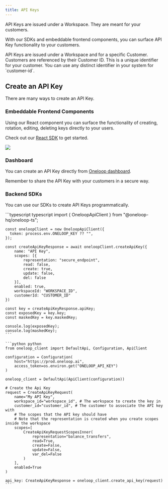 ```yaml
---
title: API Keys
---
```


API Keys are issued under a Workspace. They are meant for your customers.

With our SDKs and embeddable frontend components, you can surface API Key functionality to your customers.

<Info>
  API Keys are issued under a Workspace and for a specific Customer. Customers
  are referenced by their Customer ID. This is a unique identifier for your
  customer. You can use any distinct identifier in your system for
  `customer-id`.
</Info>

## Create an API Key

There are many ways to create an API Key.

### Embeddable Frontend Components

Using our React component you can surface the functionality of creating, rotation, editing, deleting keys directly to your users.

Check out our [React SDK](https://www.npmjs.com/package/@oneloop-hq/frontend-react-sdk) to get started.

<img src="/images/ak.png" />

### Dashboard

You can create an API Key directly from [Oneloop dashboard](https://dashboard.oneloop.ai).

<Info>Remember to share the API Key with your customers in a secure way.</Info>

### Backend SDKs

You can use our SDKs to create API Keys programmatically.

<CodeGroup>
    ```typescript typescript
    import { OneloopApiClient } from "@oneloop-hq/oneloop-ts";

    const oneloopClient = new OneloopApiClient({
      token: process.env.ONELOOP_KEY ?? "",
    });

    const createApiKeyResponse = await oneloopClient.createApiKey({
        name: "API Key",
        scopes: [{
            representation: "secure_endpoint",
            read: false,
            create: true,
            update: false,
            del: false
        }],
        enabled: true,
        workspaceId: "WORKSPACE_ID",
        customerId: "CUSTOMER_ID"
    })

    const key = createApiKeyResponse.apiKey;
    const exposedKey = key.key;
    const maskedKey = key.maskedKey;

    console.log(exposedKey);
    console.log(maskedKey);
    ```

    ```python python
    from oneloop_client import DefaultApi, Configuration, ApiClient

    configuration = Configuration(
        host="https://prod.oneloop.ai",
        access_token=os.environ.get("ONELOOP_API_KEY")
    )

    oneloop_client = DefaultApi(ApiClient(configuration))

    # Create the Api Key
    request = CreateApiKeyRequest(
        name="My API Key",
        workspace_id="workspace_id", # The workspace to create the key in
        customer_id="customer_id", # The customer to associate the API key with
        # The scopes that the API key should have
        # Note that the representation is created when you create scopes inside the workspace
        scopes=[
            CreateApiKeyRequestScopesInner(
                representation="balance_transfers",
                read=True,
                create=False,
                update=False,
                var_del=False
            )
        ],
        enabled=True
    )

    api_key: CreateApiKeyResponse = oneloop_client.create_api_key(request)
    ```

</CodeGroup>
